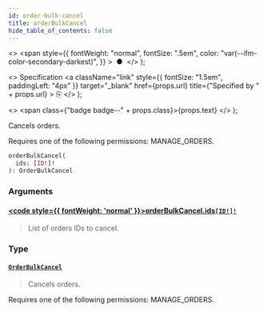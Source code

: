 ```yaml
---
id: order-bulk-cancel
title: orderBulkCancel
hide_table_of_contents: false
---
```


  <>
    <span
      style={{
        fontWeight: "normal",
        fontSize: ".5em",
        color: "var(--ifm-color-secondary-darkest)",
      }}
    >
      &nbsp;●&nbsp;
    </span>
  </>
);

  <>
    Specification
    <a
      className="link"
      style={{ fontSize: "1.5em", paddingLeft: "4px" }}
      target="\_blank"
      href={props.url}
      title={"Specified by " + props.url}
    >
      ⎘
    </a>
  </>
);

  <>
    <span class={"badge badge--" + props.class}>{props.text}</span>
  </>
);

Cancels orders.

Requires one of the following permissions: MANAGE_ORDERS.

```graphql
orderBulkCancel(
  ids: [ID!]!
): OrderBulkCancel
```

### Arguments

#### [<code style={{ fontWeight: 'normal' }}>orderBulkCancel.<b>ids</b></code>](#)<Bullet />[`[ID!]!`](../../../developer/api-reference/scalars/id) <Badge class="secondary" text="non-null"/> <Badge class="secondary" text="scalar"/>

> List of orders IDs to cancel.

### Type

#### [`OrderBulkCancel`](../../../developer/api-reference/objects/order-bulk-cancel) <Badge class="secondary" text="object"/>

> Cancels orders.

Requires one of the following permissions: MANAGE_ORDERS.

>
